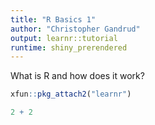 ```yaml
---
title: "R Basics 1"
author: "Christopher Gandrud"
output: learnr::tutorial
runtime: shiny_prerendered
---
```


What is R and how does it work?

```r
xfun::pkg_attach2("learnr")
```


```r
2 + 2
```